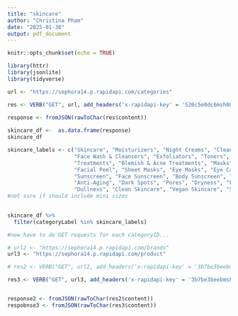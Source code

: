 ```yaml
---
title: "skincare"
author: "Christina Pham"
date: "2025-01-30"
output: pdf_document
---
```


```r
knitr::opts_chunk$set(echo = TRUE)
```

```r
library(httr)
library(jsonlite)
library(tidyverse)
```

```r

url <- "https://sephora14.p.rapidapi.com/categories"

res <- VERB("GET", url, add_headers('x-rapidapi-key' = '526c5e0dc6msh087f830c8e919e9p1e88d8jsnaf27c82584b0', 'x-rapidapi-host' = 'sephora14.p.rapidapi.com'), content_type("application/octet-stream"))

response <- fromJSON(rawToChar(res$content))
 
skincare_df <-  as.data.frame(response)
skincare_df

skincare_labels <- c("Skincare", "Moisturizers", "Night Creams", "Cleansers", "Face Cleansers", 
                     "Face Wash & Cleansers", "Exfoliators", "Toners", "Face Serums", 
                     "Treatments", "Blemish & Acne Treatments", "Masks", "Face Masks", 
                     "Facial Peel", "Sheet Masks", "Eye Masks", "Eye Care", "Eye Creams & Treatments", 
                     "Sunscreen", "Face Sunscreen", "Body Sunscreen", "Acne & Blemishes", 
                     "Anti-Aging", "Dark Spots", "Pores", "Dryness", "Fine Lines & Wrinkles", 
                     "Dullness", "Clean Skincare", "Vegan Skincare", "Skincare Value & Gift Sets")
#not sure if should include mini sizes

  
skincare_df %>% 
  filter(categoryLabel %in% skincare_labels)

#now have to do GET requests for each categoryID...

```

```r

# url2 <- "https://sephora14.p.rapidapi.com/brands"
url3 <- "https://sephora14.p.rapidapi.com/product"

# res2 <- VERB("GET", url2, add_headers('x-rapidapi-key' = '3b7be3beebmsh28e1ed34b1050dbp1b865bjsn0d534c08ab6e', 'x-rapidapi-host' = 'sephora14.p.rapidapi.com'), content_type("application/octet-stream"))

res3 <- VERB("GET", url3, add_headers('x-rapidapi-key' = '3b7be3beebmsh28e1ed34b1050dbp1b865bjsn0d534c08ab6e', 'x-rapidapi-host' = 'sephora14.p.rapidapi.com'), content_type("application/octet-stream"))


response2 <- fromJSON(rawToChar(res2$content))
respobnse3 <- fromJSON(rawToChar(res3$content))



```

